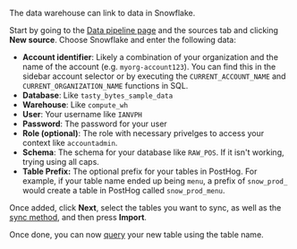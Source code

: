 The data warehouse can link to data in Snowflake. 

Start by going to the [Data pipeline page](https://us.posthog.com/pipeline/sources) and the sources tab and clicking **New source**. Choose Snowflake and enter the following data:

- **Account identifier**: Likely a combination of your organization and the name of the account (e.g. `myorg-account123`). You can find this in the sidebar account selector or by executing the `CURRENT_ACCOUNT_NAME` and `CURRENT_ORGANIZATION_NAME` functions in SQL.
- **Database**: Like `tasty_bytes_sample_data`
- **Warehouse**: Like `compute_wh`
- **User**: Your username like `IANVPH`
- **Password**: The password for your user
- **Role (optional)**: The role with necessary privelges to access your context like `accountadmin`.
- **Schema**: The schema for your database like `RAW_POS`. If it isn't working, trying using all caps.
- **Table Prefix:** The optional prefix for your tables in PostHog. For example, if your table name ended up being `menu`, a prefix of `snow_prod_` would create a table in PostHog called `snow_prod_menu`.

<ProductScreenshot
  imageLight="https://res.cloudinary.com/dmukukwp6/image/upload/Clean_Shot_2024_07_23_at_13_50_56_2x_c31bfa6237.png" 
  imageDark="https://res.cloudinary.com/dmukukwp6/image/upload/Clean_Shot_2024_07_23_at_13_50_42_2x_aa20de1109.png"
  alt="Snowflake details" 
  classes="rounded"
/>

Once added, click **Next**, select the tables you want to sync, as well as the [sync method](/docs/cdp/sources#incremental-vs-full-table), and then press **Import**.

Once done, you can now [query](/docs/data-warehouse/query) your new table using the table name.

<ProductScreenshot
  imageLight="https://res.cloudinary.com/dmukukwp6/image/upload/Clean_Shot_2024_07_23_at_13_56_32_2x_9c0bc2d35f.png" 
  imageDark="https://res.cloudinary.com/dmukukwp6/image/upload/Clean_Shot_2024_07_23_at_13_56_53_2x_76a2b7f711.png"
  alt="Snowflake details" 
  classes="rounded"
/>


<InboundIpAddresses />
